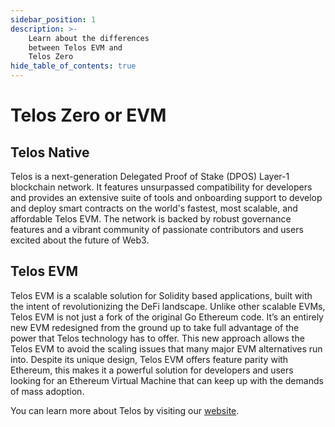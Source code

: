 ---
sidebar_position: 1
description: >-
    Learn about the differences
    between Telos EVM and 
    Telos Zero
hide_table_of_contents: true
---

# Telos Zero or EVM

## Telos Native

Telos is a next-generation Delegated Proof of Stake (DPOS) Layer-1 blockchain network. It features unsurpassed compatibility for developers and provides an extensive suite of tools and onboarding support to develop and deploy smart contracts on the world's fastest, most scalable, and affordable Telos EVM. The network is backed by robust governance features and a vibrant community of passionate contributors and users excited about the future of Web3.

## Telos EVM

Telos EVM is a scalable solution for Solidity based applications, built with the intent of revolutionizing the DeFi landscape. Unlike other scalable EVMs, Telos EVM is not just a fork of the original Go Ethereum code. It’s an entirely new EVM redesigned from the ground up to take full advantage of the power that Telos technology has to offer.
This new approach allows the Telos EVM to avoid the scaling issues that many major EVM alternatives run into. Despite its unique design, Telos EVM offers feature parity with Ethereum, this makes it a powerful solution for developers and users looking for an Ethereum Virtual Machine that can keep up with the demands of mass adoption.


You can learn more about Telos by visiting our [website](https://www.telos.net).